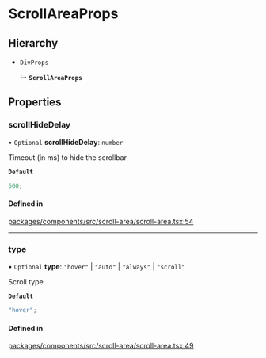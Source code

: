 # ScrollAreaProps

## Hierarchy

- `DivProps`

  ↳ **`ScrollAreaProps`**

## Properties

### scrollHideDelay

• `Optional` **scrollHideDelay**: `number`

Timeout (in ms) to hide the scrollbar

**`Default`**

```ts
600;
```

#### Defined in

[packages/components/src/scroll-area/scroll-area.tsx:54](https://github.com/vtex/shoreline/blob/74b3e0b4f/packages/components/src/scroll-area/scroll-area.tsx#L54)

---

### type

• `Optional` **type**: `"hover"` \| `"auto"` \| `"always"` \| `"scroll"`

Scroll type

**`Default`**

```ts
"hover";
```

#### Defined in

[packages/components/src/scroll-area/scroll-area.tsx:49](https://github.com/vtex/shoreline/blob/74b3e0b4f/packages/components/src/scroll-area/scroll-area.tsx#L49)
